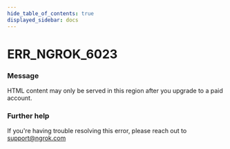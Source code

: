 ```yaml
---
hide_table_of_contents: true
displayed_sidebar: docs
---
```



# ERR_NGROK_6023

### Message

HTML content may only be served in this region after you upgrade to a paid account.

<ErrorDetails error="err_ngrok_6023" />

### Further help

If you're having trouble resolving this error, please reach out to [support@ngrok.com](mailto:support@ngrok.com?subject=Help%20with%20ERR_NGROK_6023)

